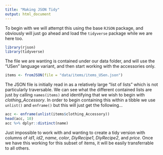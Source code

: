 ---
title: "Making JSON Tidy"
output: html_document
---

To begin with we will attempt this using the base `RJSON` package, and obviously will just go ahead and load the `tidyverse` package while we are here too.

```{r setup, echo = T, message = F}
library(rjson)
library(tidyverse)
```

The file we are wanting is contained under our data folder, and will use the "USen" language variant, and then start working with the accessories only. 

```{r load_data, echo = T}
items <- fromJSON(file = "data/items/items_USen.json")
```

The JSON file is initially read in as a relatively large "list of lists" which is not particularly traversable. We can see what the different contained lists are just by calling `names(items)` and identifying that we wish to begin with *clothing_Accessory*. In order to begin containing this within a tibble we use `unlist()` and `enframe()` but this will just get the following...

```{r cut_down, echo = T}
acc <- enframe(unlist(items$clothing_Accessory))
head(acc, 10)
acc %>% dplyr::distinct(name)
```

Just impossible to work with and wanting to create a tidy version with columns of  *id1*, *id2*, *name*, *color*, *DiyRecipe1*, *DiyRecipe2*, and *price*. Once we have this working for this subset of items, it will be easily transferrable to all others. 
